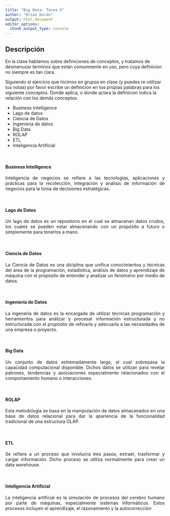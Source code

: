 ```yaml
---
title: "Big Data: Tarea 5"
author: "Brian Durán"
output: html_document
editor_options: 
  chunk_output_type: console
---
```


## Descripción

<p align="justify">
En la clase hablamos sobre definiciones de conceptos, y tratamos de desmenuzar terminos que están comunmente en uso, pero cuya definicion no siempre es tan clara.

Siguiendo el ejercicio que hicimos en grupos en clase (y puedes re-utilizar tus notas) por favor escribe un definicion en tus propias palabras para los siguiente conceptos. Donde aplica, o donde aclara la definicion indica la relación con los demás conceptos.
</p>

 - Business Intelligence
 - Lago de datos
 - Ciencia de Datos
 - Ingenieria de datos
 - Big Data
 - ROLAP
 - ETL
 - Inteligencia Artificial
 
<br>
 
#### Business Intelligence
<p align="justify">
Inteligencia de negocios se refiere a las tecnologías, aplicaciones y prácticas para la recolección, integración y análisis de información de negocios para la toma de decisiones estratégicas.
</p>

<br>

#### Lago de Datos
<p align="justify">
Un lago de datos es un repositorio en el cual se almacenan datos crudos, los cuales se pueden estar almacenando con un propósito a futuro o simplemente para tenerlos a mano.
</p>

<br>

#### Ciencia de Datos
<p align="justify">
La Ciencia de Datos es una diciplina que unifica conocimientos y técnicas del área de la programación, estadística, análisis de datos y aprendizaje de máquina con el propósito de entender y analizar un fenómeno por medio de datos.
</p>

<br>

#### Ingeniería de Datos
<p align="justify">
La ingenería de datos es la encargada de utilizar técnicas programación y herramientos para análizar y procesar información estructurada y no estructurada con el propósito de refinarla y adecuarla a las necesidades de una empresa o proyecto.
</p>

<br>

#### Big Data
<p align="justify">
Un conjunto de datos extremadamente largo, el cual sobrepasa la capacidad computacional disponible. Dichos datos se utilizan para revelar patrones, tendencias y asociaciones especialmente relacionados con el comportamiento humano o interacciones.
</p>

<br>

#### ROLAP
<p align="justify">
Esta metodología se basa en la manipulación de datos almacenados en una base de datos relacional para dar la apariencia de la funcionalidad tradicional de una estructura OLAP.
</p>

<br>

#### ETL
<p align="justify">
Se refiere a un proceso que involucra tres pasos, extraer, trasformar y cargar información. Dicho proceso se utiliza normalmente para crear un data warehouse.
</p>

<br>

#### Inteligencia Artificial
<p align="justify">
La inteligencia artificial es la simulación de procesos del cerebro humano por parte de máquinas, especialmente sistemas informáticos. Estos procesos incluyen el aprendizaje, el razonamiento y la autocorrección
</p>




